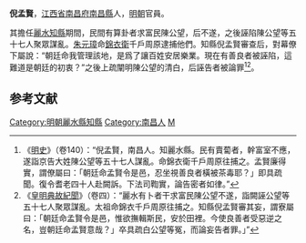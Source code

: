 '''倪孟賢'''，[[江西省|江西省]][[南昌府|南昌府]][[南昌縣|南昌縣]]人，[[明朝|明朝]]官員。

其擔任[[丽水市|麗水]][[知縣|知縣]]期間，民間有算卦者求富民陳公望，后不遂，之後誣陷陳公望等五十七人聚眾謀亂。[[朱元璋|朱元璋]]命[[錦衣衛|錦衣衛]]千戶周原逮捕他們。知縣倪孟賢審查后，對幕僚下屬說：“朝廷命我管理該地，是爲了讓百姓安居樂業。現在有善良者被誣陷，這難道是朝廷的初衷？”之後上疏闡明陳公望的清白，后誣告者被論罪<ref>《[[明史|明史]]》（卷140）：“倪孟賢，南昌人。知麗水縣。民有賣蔔者，幹富室不應，遂詣京告大姓陳公望等五十七人謀亂。命錦衣衛千戶周原往捕之。孟賢廉得實，謂僚屬曰：「朝廷命孟賢令是邑，忍坐視善良者橫被茶毒耶？」即具疏聞。復令耆老四十人赴闕訴。下法司鞫實，論告密者如律。”</ref><ref>《[[皇明典故紀聞|皇明典故紀聞]]》（卷四）：“麗水有卜者干求富民陳公望不遂，詣闕誣公望等五十七人聚眾謀亂。太祖命錦衣千戶周原往捕之。知縣倪孟賢審其妄，謂寮屬曰：「朝廷命孟賢令是邑，惟欲撫輯斯民，安於田裡。今使良善者受惡逆之名，豈朝廷命孟賢意哉？」卒具疏白公望等冤，而論妄告者罪。」”</ref>。

==参考文献==
{{wikisource|明史/卷140}}
{{wikisource|皇明典故紀聞}}
<div class="references-small">
<references />
</div>

{{明朝人物小作品}}
{{DEFAULTSORT:Ni倪}}
[[Category:明朝麗水縣知縣|Category:明朝麗水縣知縣]]
[[Category:南昌人|Category:南昌人]]
[[Category:倪姓|M]]